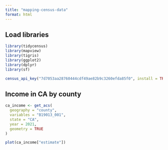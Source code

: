 ```yaml
---
title: "mapping-census-data"
format: html
---
```


## Load libraries

```r
library(tidycensus)
library(mapview)
library(tigris)
library(ggplot2)
library(dplyr)
library(sf)
```


```r
census_api_key("7d7053aa28760444cdf49ae82b9c3260efda85f0", install = TRUE)
```

## Income in CA by county

```r
ca_income <- get_acs(
  geography = "county",
  variables = "B19013_001",
  state = "CA",
  year = 2021,
  geometry = TRUE
)
```
```r
plot(ca_income["estimate"])
```

